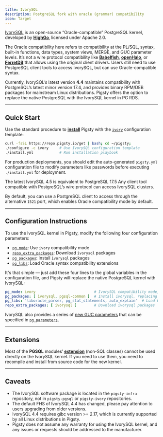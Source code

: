 ```yaml
---
title: IvorySQL
description: PostgreSQL fork with oracle (grammar) compatibility
icon: Target
---
```



[IvorySQL](https://www.ivorysql.org/) is an open-source “Oracle-compatible” PostgreSQL kernel, developed by [**HighGo**](https://www.highgo.com/), licensed under Apache 2.0.

The Oracle compatibility here refers to compatibility at the PL/SQL, syntax, built-in functions, data types, system views, MERGE, and GUC parameter levels. It’s not a wire protocol compatibility like [**Babelfish**](/pgsql/kernel/babelfish), [**openHalo**](/pgsql/kernel/openhalo/), or [**FerretDB**](/ferret/) that allows using the original client drivers. Users still need to use PostgreSQL client tools to access IvorySQL, but can use Oracle-compatible syntax.


Currently, IvorySQL’s latest version **4.4** maintains compatibility with PostgreSQL’s latest minor version 17.4, and provides binary RPM/DEB packages for mainstream Linux distributions. Pigsty offers the option to replace the native PostgreSQL with the IvorySQL kernel in PG RDS.

------

## Quick Start

Use the standard procedure to [**install**](/install/start) Pigsty with the [`ivory`](https://github.com/pgsty/pigsty/blob/main/conf/ivory.yml) configuration template:

```bash
curl -fsSL https://repo.pigsty.io/get | bash; cd ~/pigsty;
./configure -c ivory     # Use IvorySQL configuration template
./install.yml            # Run installation playbook
```

For production deployments, you should edit the auto-generated `pigsty.yml` configuration file to modify parameters like passwords before executing `./install.yml` for deployment.


The latest IvorySQL 4.5 is equivalent to PostgreSQL 17.5 Any client tool compatible with PostgreSQL’s wire protocol can access IvorySQL clusters.

By default, you can use a PostgreSQL client to access through the alternative `1521` port, which enables Oracle compatibility mode by default.


------

## Configuration Instructions

To use the IvorySQL kernel in Pigsty, modify the following four configuration parameters:

- [`pg_mode`](/pgsql/param/#pg_mode): Use `ivory` compatibility mode
- [`repo_extra_packages`](/pgsql/param/#pg_mode): Download `ivorysql` packages
- [`pg_packages`](/pgsql/param/#pg_mode): Install `ivorysql` packages
- [`pg_libs`](/pgsql/param/#pg_mode): Load Oracle syntax compatibility extensions

It's that simple — just add these four lines to the global variables in the configuration file, and Pigsty will replace the native PostgreSQL kernel with IvorySQL:

```yaml
pg_mode: ivory                           # IvorySQL compatibility mode, uses IvorySQL binaries
pg_packages: [ ivorysql, pgsql-common ]  # Install ivorysql, replacing pgsql-main kernel
pg_libs: 'liboracle_parser, pg_stat_statements, auto_explain'  # Load Oracle compatibility extensions
repo_extra_packages: [ ivorysql ]        # Download ivorysql packages
```

IvorySQL also provides a series of [new GUC parameters](https://docs.ivorysql.org/cn/ivorysql-doc/v4.4/v4.4/15#新增变量目前) that can be specified in [`pg_parameters`](/pgsql/param/#pg_parameters).

------

## Extensions

Most of the **PGSQL** modules’ [**extension**](/pgsql/extension/) (non-SQL classes) cannot be used directly on the IvorySQL kernel.
If you need to use them, you need to recompile and install from source code for the new kernel.

------

## Caveats

- The IvorySQL software package is located in the `pigsty-infra` repository, not in `pigsty-pgsql` or `pigsty-ivory` repositories.
- The default FHS of IvorySQL 4.4 has changed, please pay attention to users upgrading from older versions.
- IvorySQL 4.4 requires gibc version >= 2.17, which is currently supported by all Linux distributions in Pigsty.
- Pigsty does not assume any warranty for using the IvorySQL kernel, and any issues or requests should be addressed to the manufacturer.

